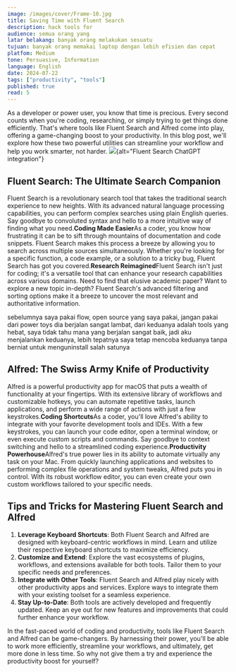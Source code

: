 ```yaml
---
image: /images/cover/Frame-10.jpg
title: Saving Time with Fluent Search
description: hack tools for 
audience: semua orang yang 
latar belakang: banyak orang melakukan sesuatu
tujuan: banyak orang memakai laptop dengan lebih efisien dan cepat
platfom: Medium
tone: Persuasive, Information
language: English
date: 2024-07-22
tags: ["productivity", "tools"]
published: true
read: 5
---
```


As a developer or power user, you know that time is precious. Every second counts when you're coding, researching, or simply trying to get things done efficiently. That's where tools like Fluent Search and Alfred come into play, offering a game-changing boost to your productivity. In this blog post, we'll explore how these two powerful utilities can streamline your workflow and help you work smarter, not harder.
![](assets/gif_of_fluent_search_feature_of_chatgpt_integration-1.gif){alt="Fluent Search ChatGPT integration"}

## Fluent Search: The Ultimate Search Companion

Fluent Search is a revolutionary search tool that takes the traditional search experience to new heights. With its advanced natural language processing capabilities, you can perform complex searches using plain English queries. Say goodbye to convoluted syntax and hello to a more intuitive way of finding what you need.**Coding Made Easier**As a coder, you know how frustrating it can be to sift through mountains of documentation and code snippets. Fluent Search makes this process a breeze by allowing you to search across multiple sources simultaneously. Whether you're looking for a specific function, a code example, or a solution to a tricky bug, Fluent Search has got you covered.**Research Reimagined**Fluent Search isn't just for coding; it's a versatile tool that can enhance your research capabilities across various domains. Need to find that elusive academic paper? Want to explore a new topic in-depth? Fluent Search's advanced filtering and sorting options make it a breeze to uncover the most relevant and authoritative information.

sebelumnya saya pakai flow, open source yang saya pakai, jangan pakai dari power toys dia berjalan sangat lambat, dari keduanya adalah tools yang hebat, saya tidak tahu mana yang berjalan sangat baik, jadi aku menjalankan keduanya, lebih tepatnya saya tetap mencoba keduanya tanpa berniat untuk menguninstall salah satunya

## Alfred: The Swiss Army Knife of Productivity

Alfred is a powerful productivity app for macOS that puts a wealth of functionality at your fingertips. With its extensive library of workflows and customizable hotkeys, you can automate repetitive tasks, launch applications, and perform a wide range of actions with just a few keystrokes.**Coding Shortcuts**As a coder, you'll love Alfred's ability to integrate with your favorite development tools and IDEs. With a few keystrokes, you can launch your code editor, open a terminal window, or even execute custom scripts and commands. Say goodbye to context switching and hello to a streamlined coding experience.**Productivity Powerhouse**Alfred's true power lies in its ability to automate virtually any task on your Mac. From quickly launching applications and websites to performing complex file operations and system tweaks, Alfred puts you in control. With its robust workflow editor, you can even create your own custom workflows tailored to your specific needs.

## Tips and Tricks for Mastering Fluent Search and Alfred

1. **Leverage Keyboard Shortcuts**: Both Fluent Search and Alfred are designed with keyboard-centric workflows in mind. Learn and utilize their respective keyboard shortcuts to maximize efficiency.
2. **Customize and Extend**: Explore the vast ecosystems of plugins, workflows, and extensions available for both tools. Tailor them to your specific needs and preferences.
3. **Integrate with Other Tools**: Fluent Search and Alfred play nicely with other productivity apps and services. Explore ways to integrate them with your existing toolset for a seamless experience.
4. **Stay Up-to-Date**: Both tools are actively developed and frequently updated. Keep an eye out for new features and improvements that could further enhance your workflow.

In the fast-paced world of coding and productivity, tools like Fluent Search and Alfred can be game-changers. By harnessing their power, you'll be able to work more efficiently, streamline your workflows, and ultimately, get more done in less time. So why not give them a try and experience the productivity boost for yourself?


